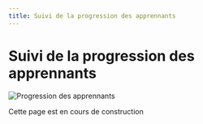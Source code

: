 ```yaml
---
title: Suivi de la progression des apprennants
---
```


# Suivi de la progression des apprennants

![Progression des apprennants](../../../public/screens/courses/statistics.png)

Cette page est en cours de construction
